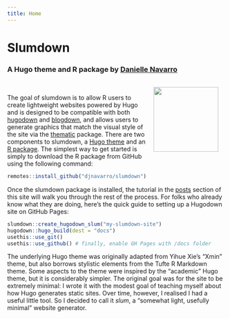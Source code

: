 ```yaml
---
title: Home
---
```



# Slumdown

### A Hugo theme and R package by [Danielle Navarro](https://twitter.com/djnavarro)

<img src="header/slumdown.png" width="150px" style="float:right; padding:15px;">

<br>

The goal of slumdown is to allow R users to create lightweight websites powered by Hugo and is designed to be compatible with both [hugodown](https://hugodown.r-lib.org/) and [blogdown](https://bookdown.org/yihui/blogdown/), and allows users to generate graphics that match the visual style of the site via the [thematic](https://rstudio.github.io/thematic/) package. There are two components to slumdown, a [Hugo theme](https://github.com/djnavarro/hugo-slum) and an [R package](https://github.com/djnavarro/slumdown). The simplest way to get started is simply to download the R package from GitHub using the following command:

```r
remotes::install_github("djnavarro/slumdown")
```

Once the slumdown package is installed, the tutorial in the [posts](/post/) section of this site will walk you through the rest of the process. For folks who already know what they are doing, here's the quick guide to setting up a Hugodown site on GitHub Pages:

```r
slumdown::create_hugodown_slum("my-slumdown-site")
hugodown::hugo_build(dest = "docs")
usethis::use_git()
usethis::use_github() # finally, enable GH Pages with /docs folder
```

The underlying Hugo theme was originally adapted from Yihue Xie's "Xmin" theme, but also borrows stylistic elements from the Tufte R Markdown theme. Some aspects to the theme were inspired by the "academic" Hugo theme, but it is considerably simpler. The original goal was for the site to be extremely minimal: I wrote it with the modest goal of teaching myself about how Hugo generates static sites. Over time, however, I realised I had a useful little tool. So I decided to call it *slum*, a "somewhat light, usefully minimal" website generator.

